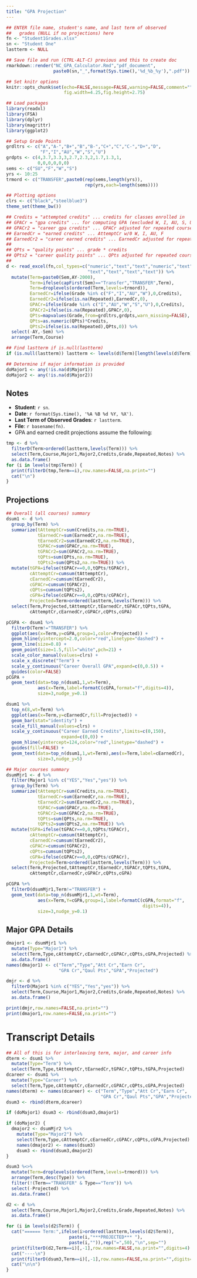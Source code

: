 ```yaml
---
title: "GPA Projection"
---
```


```r
## ENTER file name, student's name, and last term of observed
##   grades (NULL if no projections) here
fn <- "Student1Grades.xlsx"
sn <- "Student One"
lastterm <- NULL
```
```r
## Save file and run (CTRL-ALT-C) previous and this to create doc
rmarkdown::render("NC_GPA_Calculator.Rmd","pdf_document",
                  paste0(sn,"_",format(Sys.time(),'%d_%b_%y'),".pdf")) 
```




```r
## Set knitr options
knitr::opts_chunk$set(echo=FALSE,message=FALSE,warning=FALSE,comment="",
                      fig.width=4.25,fig.height=2.75)

## Load packages
library(readxl)
library(FSA)
library(dplyr)
library(magrittr)
library(ggplot2)

## Setup Grade Points
grdltrs <- c("A","A-","B+","B","B-","C+","C","C-","D+","D",
             "F","I","AU","W","S","U")
grdpts <- c(4,3.7,3.3,3,2.7,2.3,2,1.7,1.3,1,
            0,0,0,0,0,0)
sems <- c("SU","F","W","S")
yrs <- 10:25
trmord <- c("TRANSFER",paste0(rep(sems,length(yrs)),
                              rep(yrs,each=length(sems))))

## Plotting options
clrs <- c("black","steelblue3")
theme_set(theme_bw())
```
```r
## Credits = "attempted credits" ... credits for classes enrolled in
## GPACr = "gpa credits" ... for computing GPA (excluded W, I, AU, S, U)
## GPACr2 = "career gpa credits" ... GPACr adjusted for repeated courses
## EarnedCr = "earned credits" ... AttemptCr w/0 W, I, AU, F
## EarnedCr2 = "career earned credits" ... EarnedCr adjusted for repeated courses
##
## QPts = "quality points" ... grade * credits
## QPts2 = "career quality points" ... QPts adjusted for repeated courses
##
d <- read_excel(fn,col_types=c("numeric","text","text","numeric","text",
                               "text","text","text","text")) %>%
  mutate(Term=paste0(Sem,AY-2000),
         Term=ifelse(capFirst(Sem)=="Transfer","TRANSFER",Term),
         Term=droplevels(ordered(Term,levels=trmord)),
         EarnedCr=ifelse(Grade %in% c("F","I","AU","W"),0,Credits),
         EarnedCr2=ifelse(is.na(Repeated),EarnedCr,0),
         GPACr=ifelse(Grade %in% c("I","AU","W","S","U"),0,Credits),
         GPACr2=ifelse(is.na(Repeated),GPACr,0),
         QPts=mapvalues(Grade,from=grdltrs,grdpts,warn_missing=FALSE),
         QPts=as.numeric(QPts)*Credits,
         QPts2=ifelse(is.na(Repeated),QPts,0)) %>%
  select(-AY,-Sem) %>%
  arrange(Term,Course)

## Find lastterm if is.null(lastterm)
if (is.null(lastterm)) lastterm <- levels(d$Term)[length(levels(d$Term))]

## Determine if major information is provided
doMajor1 <- any(!is.na(d$Major1))
doMajor2 <- any(!is.na(d$Major2))
```


## Notes

* **Student**: `r sn`.
* **Date**: `r format(Sys.time(), '%A %B %d %Y, %X')`.
* **Last Term of Observed Grades**: `r lastterm`.
* **File**: `r basename(fn)`.
* GPA and earned credit projections assume the following:

```r
tmp <- d %>%
  filterD(Term>ordered(lastterm,levels(Term))) %>%
  select(Term,Course,Major1,Major2,Credits,Grade,Repeated,Notes) %>%
  as.data.frame()
for (i in levels(tmp$Term)) {
  print(filterD(tmp,Term==i),row.names=FALSE,na.print="")
  cat("\n")
}
```

\newpage

## Projections

```r
## Overall (all courses) summary
dsum1 <- d %>%
  group_by(Term) %>%
  summarize(tAttemptCr=sum(Credits,na.rm=TRUE),
            tEarnedCr=sum(EarnedCr,na.rm=TRUE),
            tEarnedCr2=sum(EarnedCr2,na.rm=TRUE),
            tGPACr=sum(GPACr,na.rm=TRUE),
            tGPACr2=sum(GPACr2,na.rm=TRUE),
            tQPts=sum(QPts,na.rm=TRUE),
            tQPts2=sum(QPts2,na.rm=TRUE)) %>%
  mutate(tGPA=ifelse(tGPACr==0,0,tQPts/tGPACr),
         cAttemptCr=cumsum(tAttemptCr),
         cEarnedCr=cumsum(tEarnedCr2),
         cGPACr=cumsum(tGPACr2),
         cQPts=cumsum(tQPts2),
         cGPA=ifelse(cGPACr==0,0,cQPts/cGPACr),
         Projected=Term>ordered(lastterm,levels(Term))) %>%
  select(Term,Projected,tAttemptCr,tEarnedCr,tGPACr,tQPts,tGPA,
         cAttemptCr,cEarnedCr,cGPACr,cQPts,cGPA)
```

```r
pCGPA <- dsum1 %>%
  filterD(Term!="TRANSFER") %>%
  ggplot(aes(x=Term,y=cGPA,group=1,color=Projected)) +
  geom_hline(yintercept=2.0,color="red",linetype="dashed") +
  geom_line(size=0.8) +
  geom_point(size=1.5,fill="white",pch=21) +
  scale_color_manual(values=clrs) +
  scale_x_discrete("Term") +
  scale_y_continuous("Career Overall GPA",expand=c(0,0.5)) +
  guides(color=FALSE)
pCGPA + 
  geom_text(data=top_n(dsum1,1,wt=Term),
            aes(x=Term,label=formatC(cGPA,format="f",digits=4)),
            size=3,nudge_y=0.1)
```

```r
dsum1 %>%
  top_n(8,wt=Term) %>%
  ggplot(aes(x=Term,y=cEarnedCr,fill=Projected)) +
  geom_bar(stat="identity") +
  scale_fill_manual(values=clrs) +
  scale_y_continuous("Career Earned Credits",limits=c(0,150),
                     expand=c(0,0)) +
  geom_hline(yintercept=124,color="red",linetype="dashed") +
  guides(fill=FALSE) +
  geom_text(data=top_n(dsum1,1,wt=Term),aes(x=Term,label=cEarnedCr),
            size=3,nudge_y=5)
```

```r
## Major courses summary
dsumMjr1 <- d %>%
  filter(Major1 %in% c("YES","Yes","yes")) %>%
  group_by(Term) %>%
  summarize(tAttemptCr=sum(Credits,na.rm=TRUE),
            tEarnedCr=sum(EarnedCr,na.rm=TRUE),
            tEarnedCr2=sum(EarnedCr2,na.rm=TRUE),
            tGPACr=sum(GPACr,na.rm=TRUE),
            tGPACr2=sum(GPACr2,na.rm=TRUE),
            tQPts=sum(QPts,na.rm=TRUE),
            tQPts2=sum(QPts2,na.rm=TRUE)) %>%
  mutate(tGPA=ifelse(tGPACr==0,0,tQPts/tGPACr),
         cAttemptCr=cumsum(tAttemptCr),
         cEarnedCr=cumsum(tEarnedCr2),
         cGPACr=cumsum(tGPACr2),
         cQPts=cumsum(tQPts2),
         cGPA=ifelse(cGPACr==0,0,cQPts/cGPACr),
         Projected=Term>ordered(lastterm,levels(Term))) %>%
  select(Term,Projected,tAttemptCr,tEarnedCr,tGPACr,tQPts,tGPA,
         cAttemptCr,cEarnedCr,cGPACr,cQPts,cGPA)
```

```r
pCGPA %+% 
  filterD(dsumMjr1,Term!="TRANSFER") +
  geom_text(data=top_n(dsumMjr1,1,wt=Term),
            aes(x=Term,Y=cGPA,group=1,label=formatC(cGPA,format="f",
                                                    digits=4)),
            size=3,nudge_y=0.1)
```

\newpage

## Major GPA Details

```r
dmajor1 <- dsumMjr1 %>%
  mutate(Type="Major1") %>% 
  select(Term,Type,cAttemptCr,cEarnedCr,cGPACr,cQPts,cGPA,Projected) %>%
  as.data.frame()
names(dmajor1) <- c("Term","Type","Att Cr","Earn Cr",
                    "GPA Cr","Qaul Pts","GPA","Projected")

dmjr <- d %>%
  filterD(Major1 %in% c("YES","Yes","yes")) %>%
  select(Term,Course,Major1,Major2,Credits,Grade,Repeated,Notes) %>%
  as.data.frame()

print(dmjr,row.names=FALSE,na.print="")
print(dmajor1,row.names=FALSE,na.print="")
```

\newpage

# Transcript Details

```r
## All of this is for interleaving term, major, and career info
dterm <- dsum1 %>%
  mutate(Type="Term") %>% 
  select(Term,Type,tAttemptCr,tEarnedCr,tGPACr,tQPts,tGPA,Projected)
dcareer <- dsum1 %>%
  mutate(Type="Career") %>% 
  select(Term,Type,cAttemptCr,cEarnedCr,cGPACr,cQPts,cGPA,Projected)
names(dterm) <- names(dcareer) <- c("Term","Type","Att Cr","Earn Cr",
                                    "GPA Cr","Qaul Pts","GPA","Projected")
dsum3 <- rbind(dterm,dcareer)

if (doMajor1) dsum3 <- rbind(dsum3,dmajor1)

if (doMajor2) {
  dmajor2 <- dsumMjr2 %>%
    mutate(Type="Major2") %>% 
    select(Term,Type,cAttemptCr,cEarnedCr,cGPACr,cQPts,cGPA,Projected)
    names(dmajor2) <- names(dsum3)
    dsum3 <- rbind(dsum3,dmajor2)
}

dsum3 %<>%
  mutate(Term=droplevels(ordered(Term,levels=trmord))) %>%
  arrange(Term,desc(Type)) %>%
  filter(!(Term=="TRANSFER" & Type=="Term")) %>%
  select(-Projected) %>%
  as.data.frame()

d2 <- d %>%
  select(Term,Course,Major1,Major2,Credits,Grade,Repeated,Notes) %>%
  as.data.frame()

for (i in levels(d2$Term)) {
  cat("====== Term:",ifelse(i>ordered(lastterm,levels(d2$Term)),
                        paste(i,"***PROJECTED*** "),
                        paste(i,"")),rep("=",50),"\n",sep="")
  print(filterD(d2,Term==i)[,-1],row.names=FALSE,na.print="",digits=4)
  cat("----\n")
  print(filterD(dsum3,Term==i)[,-1],row.names=FALSE,na.print="",digits=4)
  cat("\n\n")
}
```
